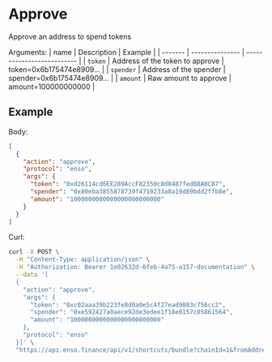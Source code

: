 # Approve

Approve an address to spend tokens

Arguments:
| name | Description | Example |
| ------- | ---------------    | -------------------------- |
| `token` | Address of the token to approve | token=0x6b175474e8909... |
| `spender` | Address of the spender | spender=0x6b175474e8909... |
| `amount` | Raw amount to approve | amount=100000000000 |

## Example

Body:

```json
[
  {
    "action": "approve",
    "protocol": "enso",
    "args": {
      "token": "0xd26114cd6EE289AccF82350c8d8487fedB8A0C07",
      "spender": "0x80eba3855878739f4710233a8a19d89bdd2ffb8e",
      "amount": "1000000000000000000000000"
    }
  }
]
```

Curl:

```bash copy
curl -X POST \
  -H "Content-Type: application/json" \
  -H "Authorization: Bearer 1e02632d-6feb-4a75-a157-documentation" \
  --data '[
  {
    "action": "approve",
    "args": {
      "token": "0xc02aaa39b223fe8d0a0e5c4f27ead9083c756cc2",
      "spender": "0xe592427a0aece92de3edee1f18e0157c05861564",
      "amount": "1000000000000000000000000"
    },
    "protocol": "enso"
  }]' \
  "https://api.enso.finance/api/v1/shortcuts/bundle?chainId=1&fromAddress=0xd8da6bf26964af9d7eed9e03e53415d37aa96045"
```

